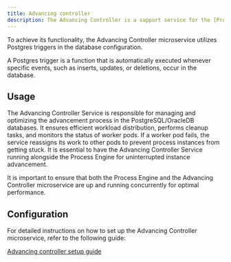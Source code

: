 ```yaml
---
title: Advancing controller
description: The Advancing Controller is a support service for the [Process Engine](./flowx-engine.md) that enhances the efficiency of advancing operations. It facilitates equal distribution and redistribution of the workload during scale-up and scale-down scenarios.
---
```


To achieve its functionality, the Advancing Controller microservice utilizes Postgres triggers in the database configuration.

<Info>
A Postgres trigger is a function that is automatically executed whenever specific events, such as inserts, updates, or deletions, occur in the database.
</Info>


## Usage

The Advancing Controller Service is responsible for managing and optimizing the advancement process in the PostgreSQL/OracleDB databases. It ensures efficient workload distribution, performs cleanup tasks, and monitors the status of worker pods. If a worker pod fails, the service reassigns its work to other pods to prevent process instances from getting stuck. It is essential to have the Advancing Controller Service running alongside the Process Engine for uninterrupted instance advancement.

<Info>
It is important to ensure that both the Process Engine and the Advancing Controller microservice are up and running concurrently for optimal performance.
</Info>

## Configuration

For detailed instructions on how to set up the Advancing Controller microservice, refer to the following guide:

[Advancing controller setup guide](../../platform-setup-guides/flowx-engine-setup-guide/advancing-controller-setup-guide.md)
